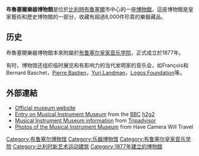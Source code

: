 '''布魯塞爾樂器博物館'''是位於[[比利時|比利時]][[布魯塞爾|布魯塞爾]]市中心的一座[[博物館|博物館]]，這座博物館是皇家藝術和歷史博物館的一部分，收藏有超過8,000件珍貴的樂器藏品。

==历史==
布魯塞爾樂器博物館本來附屬於[[布鲁塞尔皇家音乐学院|布鲁塞尔皇家音乐学院]]，正式成立於1877年。

有时，博物馆还组织临时展览和有影响力的当代发明家的音乐会，如François和Bernard Baschet，[[Pierre_Bastien|Pierre Bastien]]，[[Yuri_Landman|Yuri Landman]]，[[Logos_Foundation|Logos Foundation]]等。

==外部連結==
{{Commons category|Musical Instrument Museum, Brussels}}
*[http://www.mim.be/ Official museum website] {{Wayback|url=http://www.mim.be/ |date=20110219062408 }}
*[http://www.bbc.co.uk/dna/h2g2/A668504 Entry on Musical Instrument Museum] {{Webarchive|url=https://archive.today/20130419174458/http://www.bbc.co.uk/dna/h2g2/A668504 |date=2013-04-19 }} from the [[BBC|BBC]] [[h2g2|h2g2]]
*[http://www.tripadvisor.com/Attraction_Review-g188644-d196136-Reviews-Musical_Instruments_Museum_Musee_des_Instruments_de_Musique-Brussels.html Musical Instrument Museum information] {{Wayback|url=http://www.tripadvisor.com/Attraction_Review-g188644-d196136-Reviews-Musical_Instruments_Museum_Musee_des_Instruments_de_Musique-Brussels.html |date=20130531041928 }} from [[Tripadvisor|Tripadvisor]]
*[http://havecamerawilltravel.com/musical-instrument-museum-brussels-belgium Photos of the Musical Instrument Museum] from Have Camera Will Travel

{{coord |50.84289|N|4.358844|E|region:BE_type:landmark|display=title}}

{{皇家艺术与历史博物馆}}
{{Authority control}}
[[Category:布鲁塞尔博物馆|Category:布鲁塞尔博物馆]]
[[Category:乐器博物馆|Category:乐器博物馆]]
[[Category:布鲁塞尔皇家音乐学院|Category:布鲁塞尔皇家音乐学院]]
[[Category:比利时新艺术运动建筑|Category:比利时新艺术运动建筑]]
[[Category:1877年建立的博物館|Category:1877年建立的博物館]]
